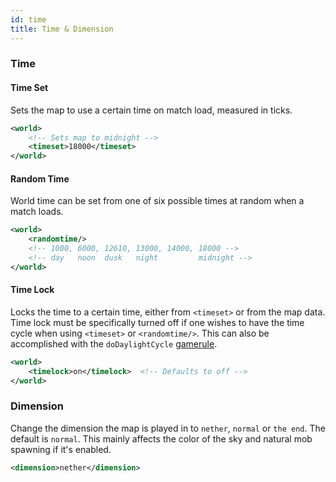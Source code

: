 ```yaml
---
id: time
title: Time & Dimension
---
```


### Time

#### Time Set

Sets the map to use a certain time on match load, measured in ticks.

```xml
<world>
    <!-- Sets map to midnight -->
    <timeset>18000</timeset>
</world>
```

#### Random Time

World time can be set from one of six possible times at random when a match loads.

```xml
<world>
    <randomtime/>
    <!-- 1000, 6000, 12610, 13000, 14000, 18000 -->
    <!-- day   noon  dusk   night         midnight -->
</world>
```

#### Time Lock

Locks the time to a certain time, either from `<timeset>` or from the map data.
Time lock must be specifically turned off if one wishes to have the time cycle
when using `<timeset>` or `<randomtime/>`.
This can also be accomplished with the `doDaylightCycle` [gamerule](/docs/modules/mechanics/gamerules).

```xml
<world>
    <timelock>on</timelock>  <!-- Defaults to off -->
</world>
```

### Dimension

Change the dimension the map is played in to `nether`, `normal` or `the end`. The default is `normal`.
This mainly affects the color of the sky and natural mob spawning if it's enabled.

```xml
<dimension>nether</dimension>
```
